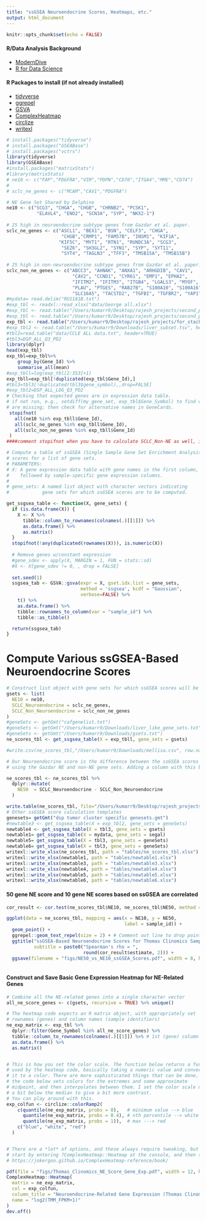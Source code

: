 ```yaml
---
title: "ssGSEA Neuroendocrine Scores, Heatmaps, etc."
output: html_document
---
```


```r
knitr::opts_chunk$set(echo = FALSE)
```

#### R/Data Analysis Background
+ [ModernDive](https://moderndive.com/index.html)
+ [R for Data Science](https://r4ds.had.co.nz/)

#### R Packages to install (if not already installed)
+ [tidyverse](https://www.tidyverse.org/)
+ [ggrepel](https://cran.r-project.org/web/packages/ggrepel/index.html)
+ [GSVA](https://bioconductor.org/packages/release/bioc/html/GSVA.html)
+ [ComplexHeatmap](https://jokergoo.github.io/ComplexHeatmap-reference/book/)
+ [circlize](https://cran.r-project.org/web/packages/circlize/index.html)
+ [writexl](https://cran.r-project.org/web/packages/writexl/index.html)

```r
# install.packages("tidyverse")
# install.packages("GSEABase")
# install.packages("vctrs")
library(tidyverse)
library(GSEABase)
#install.packages("matrixStats")
#library(matrixStats)
# ne10 <- c("FAP","PDGFRA","VIM","PDPN","CD70","ITGA4","MME","CD74")
# 
# sclc_ne_genes <- c("MCAM","CAV1","PDGFRA")

# NE Gene Set Shared by Delphine
ne10 <- c("SCG3", "CHGA", "CHGB", "CHRNB2", "PCSK1", 
           "ELAVL4", "ENO2", "SCN3A", "SYP", "NKX2-1")
 
# 25 high in neuroendocrine subtype genes from Gazdar et al. paper. 
sclc_ne_genes <- c("ASCL1", "BEX1", "BSN", "CELF3", "CHGA", 
                    "CHGB","CRMP1", "FAM57B", "INSM1", "KIF1A", 
                   "KIF5C", "MYT1", "RTN1", "RUNDC3A", "SCG3", 
                    "SEZ6", "SH3GL2", "SYN1", "SYP", "SYT11", 
                    "SYT4", "TAGLN3" ,"TFF3", "TMSB15A", "TMSB15B")
 
# 25 high in non-neuroendocrine subtype genes from Gazdar et al. paper.
sclc_non_ne_genes <- c("ABCC3", "AHNAK", "ANXA1", "ARHGDIB", "CAV1",
                        "CAV2", "CCND1", "CYR61", "EMP1", "EPHA2",
                        "IFITM2", "IFITM3", "ITGB4", "LGALS3", "MYOF",
                        "PLAU", "PTGES", "RAB27B", "S100A10", "S100A16",
                        "SLC16A5", "TACSTD2", "TGFBI", "TGFBR2", "YAP1")
#mydata= read.delim("RU1181B.txt")
#exp_tbl <- readxl::read_xlsx("data/George all.xlsx")
#exp_tbl <- read.table("/Users/kumarr9/Desktop/rajesh_projects/second_project/NCI_Thomas_352_protein_coding_only_TPM_normalized.tsv", header= T)
#exp_tbl <- read.table("/Users/kumarr9/Desktop/rajesh_projects/second_project/pdx_atac_df.log2_tpm_plus1.tsv", header= T)
exp_tbl <- read.table("/Users/kumarr9/Desktop/rajesh_projects/for_stacked_bar_graph/validation_df.log2_tpm_plus1.tsv", header= T)
#exp_tbl2 <- read.table("/Users/kumarr9/Downloads/liver_subset.tsv", header= T)
#tbl2=read.table("data/CCLE ALL data.txt", header=TRUE)
#tbl3=DSP_ALL_Q3_PD2
library(dplyr)
head(exp_tbl)
exp_tbl=exp_tbl%>%
    group_by(Gene_Id) %>%
    summarise_all(mean)
#exp_tbll=log(exp_tbl[2:353]+1)
exp_tbll=exp_tbl[!duplicated(exp_tbl$Gene_Id),]
#tbl3=tbl3[!duplicated(tbl3$gene_symbol),,drop=FALSE]
#exp_tbl2=DSP_ALL_LOG_Q3_PD2
# Checking that expected genes are in expression data table.
# if not run, e.g., setdiff(my_gene_set, exp_tbl$Gene_Symbol) to find which
# are missing; then check for alternative names in GeneCards.
 stopifnot(
   all(ne10 %in% exp_tbll$Gene_Id),
   all(sclc_ne_genes %in% exp_tbll$Gene_Id),
   all(sclc_non_ne_genes %in% exp_tbll$Gene_Id)
 )
####comment stopifnot when you have to calculate SCLC_Non-NE as well, if it is not commented it will not calculate the non-ne score
```


```r

# Compute a table of ssGSEA (Single Sample Gene Set Enrichment Analysis)
# scores for a list of gene sets.
# PARAMETERS:
# X: A gene expression data table with gene names in the first column,
#    followed by sample-specific gene expression columns.
#
# gene_sets: A named list object with character vectors indicating 
#            gene sets for which ssGSEA scores are to be computed.

get_ssgsea_table <- function(X, gene_sets) {
  if (is.data.frame(X)) {
    X <- X %>%
      tibble::column_to_rownames(colnames(.)[[1]]) %>%
      as.data.frame() %>%
      as.matrix()
  }
  stopifnot(!any(duplicated(rownames(X))), is.numeric(X))
  
  # Remove genes w/constant expression
  #gene_sdev <- apply(X, MARGIN = 1, FUN = stats::sd)
  #X <- X[gene_sdev != 0, , drop = FALSE]
  
  set.seed(1)
  ssgsea_tab <- GSVA::gsva(expr = X, gset.idx.list = gene_sets,
                           method = 'ssgsea', kcdf = "Gaussian",
                           verbose=FALSE) %>%
    t() %>%
    as.data.frame() %>%
    tibble::rownames_to_column(var = "sample_id") %>%
    tibble::as_tibble()

  return(ssgsea_tab)
}

```


# Compute Various ssGSEA-Based Neuroendocrine Scores
```r
# Construct list object with gene sets for which ssGSEA scores will be computed
gsets <- list(
  NE10 = ne10,
  SCLC_Neuroendocrine = sclc_ne_genes,
  SCLC_Non_Neuroendocrine = sclc_non_ne_genes
)
#geneSets <- getGmt("cafgenelist.txt")
#geneSets <- getGmt("/Users/kumarr9/Downloads/liver_like_gene_sets.txt")
#geneSets <- getGmt("/Users/kumarr9/Downloads/gsets.txt")
ne_scores_tbl <- get_ssgsea_table(X = exp_tbll, gene_sets = gsets)

#write.csv(ne_scores_tbl,"/Users/kumarr9/Downloads/mellisa.csv", row.names = FALSE, sep = "\t")

# Our Neuroendocrine score is the difference between the ssGSEA scores
# using the Gazdar NE and non-NE gene sets. Adding a column with this below:

ne_scores_tbl <- ne_scores_tbl %>%
  dplyr::mutate(
    NE50  = SCLC_Neuroendocrine - SCLC_Non_Neuroendocrine
  )

write.table(ne_scores_tbl, file="/Users/kumarr9/Desktop/rajesh_projects/for_stacked_bar_graph/validation_NE_NonNE.tsv", sep="\t", row.names = FALSE)
# Other ssGSEA score calculation templates
genesets= getGmt("dsp tumor cluster specific genesets.gmt")
#newtable3 <- get_ssgsea_table(X = exp_tbl2, gene_sets = geneSets)
newtable4 <- get_ssgsea_table(X = tbl3, gene_sets = gsets)
newtable1= get_ssgsea_table(X = mydata, gene_sets = segal)
newtable5= get_ssgsea_table(X = tbl3, gene_sets = geneSets)
newtable6= get_ssgsea_table(X = tbl3, gene_sets = geneSets)
writexl::write_xlsx(ne_scores_tbl, path = "tables/ne_scores_tbl.xlsx")
writexl::write_xlsx(newtable1, path = "tables/newtable1.xlsx")
writexl::write_xlsx(newtable3, path = "tables/newtable3.xlsx")
writexl::write_xlsx(newtable4, path = "tables/newtable4.xlsx")
writexl::write_xlsx(newtable5, path = "tables/newtable5.xlsx")
writexl::write_xlsx(newtable6, path = "tables/newtable6.xlsx")
```

#### 50 gene NE score and 10 gene NE scores based on ssGSEA are correlated
```r

cor_result <- cor.test(ne_scores_tbl$NE10, ne_scores_tbl$NE50, method = "spearman")

ggplot(data = ne_scores_tbl, mapping = aes(x = NE10, y = NE50, 
                                           label = sample_id)) +
  geom_point() +
  ggrepel::geom_text_repel(size = 2) + # Comment out line to drop point labels.
  ggtitle("ssGSEA-Based Neuroendocrine Scores for Thomas Clinomics Samples",
          subtitle = paste0("Spearman's rho = ",
                            round(cor_result$estimate, 2))) +
  ggsave(filename = "figs/NE50_vs_NE10_ssGSEA_Scores.pdf", width = 8, height = 8)



```


#### Construct and Save Basic Gene Expression Heatmap for NE-Related Genes
```r

# Combine all the NE-related genes into a single character vector
all_ne_score_genes <- c(gsets, recursive = TRUE) %>% unique()

# The heatmap code expects an R matrix object, with appropriately set
# rownames (genes) and column names (sample identifiers)
ne_exp_matrix <- exp_tbl %>%
  dplyr::filter(Gene_Symbol %in% all_ne_score_genes) %>%
  tibble::column_to_rownames(colnames(.)[[1]]) %>% # 1st (gene) column --> rownames
  as.data.frame() %>%
  as.matrix()


# This is how you set the color scale. The function below returns a function
# used by the heatmap code, basically taking a numeric value and converting
# it to a color. There are more sophisticated things that can be done, but
# the code below sets colors for the extremes and some approximate
# midpoint, and then interpolates between them. I set the color scale midpoint
# a bit below the median to give a bit more contrast. 
# You can play around with this.
exp_colfun <- circlize::colorRamp2(
    c(quantile(ne_exp_matrix, probs = 0),   # minimum value --> blue
      quantile(ne_exp_matrix, probs = 0.4), # nth percentile --> white
      quantile(ne_exp_matrix, probs = 1)),  # max ---> red
    c("blue", "white", "red")
  )


# There are a *lot* of options, and these always require tweaking, but you can
# start by entering ?ComplexHeatmap::Heatmap at the console, and then see
# https://jokergoo.github.io/ComplexHeatmap-reference/book/

pdf(file = "figs/Thomas_Clinomics_NE_Score_Gene_Exp.pdf", width = 12, height = 11)
ComplexHeatmap::Heatmap(
  matrix = ne_exp_matrix,
  col = exp_colfun,
  column_title = "Neuroendocrine-Related Gene Expression (Thomas Clinomics)",
  name = "log2(TMM_FPKM+1)"
)
dev.off()

```

